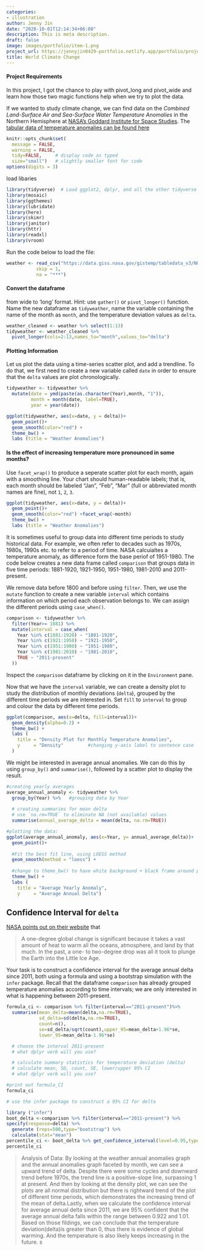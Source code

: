 ```yaml
---
categories:
- illustration
author: Jenny Jin
date: "2020-10-01T12:14:34+06:00"
description: This is meta description.
draft: false
image: images/portfolio/item-1.png
project_url: https://jennyjin0429-portfolio.netlify.app/portfolio/project-7/
title: World Climate Change
---
```


#### Project Requirements
In this project, I got the chance to play with pivot_long and pivot_wide and learn how those two magic functions help when we try to plot the data. 

If we wanted to study climate change, we can find data on the *Combined Land-Surface Air and Sea-Surface Water Temperature Anomalies* in the Northern Hemisphere at [NASA's Goddard Institute for Space Studies](https://data.giss.nasa.gov/gistemp). The [tabular data of temperature anomalies can be found here](https://data.giss.nasa.gov/gistemp/tabledata_v3/NH.Ts+dSST.txt)

```r
knitr::opts_chunk$set(
  message = FALSE, 
  warning = FALSE, 
  tidy=FALSE,     # display code as typed
  size="small")   # slightly smaller font for code
options(digits = 3)

```
load libaries
```r
library(tidyverse)  # Load ggplot2, dplyr, and all the other tidyverse packages
library(mosaic)
library(ggthemes)
library(lubridate)
library(here)
library(skimr)
library(janitor)
library(httr)
library(readxl)
library(vroom)
```

Run the code below to load the file:
```r

weather <- read_csv("https://data.giss.nasa.gov/gistemp/tabledata_v3/NH.Ts+dSST.csv", 
           skip = 1, 
           na = "***")

```


#### Convert the dataframe 
from wide to 'long' format. Hint: use `gather()` or `pivot_longer()` function. Name the new dataframe as `tidyweather`, name the variable containing the name of the month as `month`, and the temperature deviation values as `delta`.

```r
weather_cleaned <- weather %>% select(1:13)
tidyweather <- weather_cleaned %>%
  pivot_longer(cols=2:13,names_to="month",values_to="delta")

```
#### Plotting Information

Let us plot the data using a time-series scatter plot, and add a trendline. To do that, we first need to create a new variable called `date` in order to ensure that the `delta` values are plot chronologically. 
```r

tidyweather <- tidyweather %>%
  mutate(date = ymd(paste(as.character(Year),month, "1")),
         month = month(date, label=TRUE),
         year = year(date))

ggplot(tidyweather, aes(x=date, y = delta))+
  geom_point()+
  geom_smooth(color="red") +
  theme_bw() +
  labs (title = "Weather Anomalies")

```

#### Is the effect of increasing temperature more pronounced in some months? 
Use `facet_wrap()` to produce a seperate scatter plot for each month, again with a smoothing line. Your chart should human-readable labels; that is, each month should be labeled "Jan", "Feb", "Mar" (full or abbreviated month names are fine), not `1`, `2`, `3`. 
```r

ggplot(tidyweather, aes(x=date, y = delta))+
  geom_point()+
  geom_smooth(color="red") +facet_wrap(~month)
  theme_bw() +
  labs (title = "Weather Anomalies")

```

It is sometimes useful to group data into different time periods to study historical data. For example, we often refer to decades such as 1970s, 1980s, 1990s etc. to refer to a period of time. NASA calcuialtes a temperature anomaly, as difference form the base periof of 1951-1980. The code below creates a new data frame called `comparison` that groups data in five time periods: 1881-1920, 1921-1950, 1951-1980, 1981-2010 and 2011-present. 

We remove data before 1800 and before using `filter`. Then, we use the `mutate` function to create a new variable `interval` which contains information on which period each observation belongs to. We can assign the different periods using `case_when()`.
```r

comparison <- tidyweather %>% 
  filter(Year>= 1881) %>%     
  mutate(interval = case_when(
    Year %in% c(1881:1920) ~ "1881-1920",
    Year %in% c(1921:1950) ~ "1921-1950",
    Year %in% c(1951:1980) ~ "1951-1980",
    Year %in% c(1981:2010) ~ "1981-2010",
    TRUE ~ "2011-present"
  ))

```

Inspect the `comparison` dataframe by clicking on it in the `Environment` pane.

Now that we have the `interval` variable, we can create a density plot to study the distribution of monthly deviations (`delta`), grouped by the different time periods we are interested in. Set `fill` to `interval` to group and colour the data by different time periods.

```r

ggplot(comparison, aes(x=delta, fill=interval))+
  geom_density(alpha=0.2) +  
  theme_bw() +               
  labs (
    title = "Density Plot for Monthly Temperature Anomalies",
    y     = "Density"         #changing y-axis label to sentence case
  )

```

We might be interested in average annual anomalies. We can do this by using `group_by()` and `summarise()`, followed by a scatter plot to display the result. 

```r

#creating yearly averages
average_annual_anomaly <- tidyweather %>% 
  group_by(Year) %>%   #grouping data by Year
  
  # creating summaries for mean delta 
  # use `na.rm=TRUE` to eliminate NA (not available) values 
  summarise(annual_average_delta = mean(delta, na.rm=TRUE)) 

#plotting the data:
ggplot(average_annual_anomaly, aes(x=Year, y= annual_average_delta))+
  geom_point()+
  
  #Fit the best fit line, using LOESS method
  geom_smooth(method = "loess") +
  
  #change to theme_bw() to have white background + black frame around plot
  theme_bw() +
  labs (
    title = "Average Yearly Anomaly",
    y     = "Average Annual Delta")                         

```
## Confidence Interval for `delta`

[NASA points out on their website](https://earthobservatory.nasa.gov/world-of-change/decadaltemp.php) that 

> A one-degree global change is significant because it takes a vast amount of heat to warm all the oceans, atmosphere, and land by that much. In the past, a one- to two-degree drop was all it took to plunge the Earth into the Little Ice Age.

Your task is to construct a confidence interval for the average annual delta since 2011, both using a formula and using a bootstrap simulation with the `infer` package. Recall that the dataframe `comparison` has already grouped temperature anomalies according to time intervals; we are only interested in what is happening  between 2011-present.

```r

formula_ci <- comparison %>% filter(interval=="2011-present")%>%
  summarise(mean_delta=mean(delta,na.rm=TRUE),
            sd_delta=sd(delta,na.rm=TRUE),
            count=n(),
            se=sd_delta/sqrt(count),upper_95=mean_delta+1.96*se,
            lower_95=mean_delta-1.96*se)

  # choose the interval 2011-present
  # what dplyr verb will you use? 

  # calculate summary statistics for temperature deviation (delta) 
  # calculate mean, SD, count, SE, lower/upper 95% CI
  # what dplyr verb will you use? 

#print out formula_CI
formula_ci
```


```r

# use the infer package to construct a 95% CI for delta

library ("infer")
boot_delta <-comparison %>% filter(interval=="2011-present") %>%
specify(response=delta) %>%
  generate (reps=500,type="bootstrap") %>% 
  calculate(stat="mean")
percentile_ci <- boot_delta %>% get_confidence_interval(level=0.95,type="percentile")
percentile_ci
```

> Analysis of Data:
By looking at the weather annual anomalies graph and the annual anomalies graph faceted by month, we can see a upward trend of delta. Despite there were some cycles and downward trend before 1970s, the trend line is a positive-slope line, surpassing 1 at present. And then by looking at the density plot, we can see the plots are all normal distribution but there is rightward trend of the plot of different time periods, which demonstrates the increasing trend of the mean of delta.Lastly, when we calculate the confidence interval for average annual delta since 2011, we are 95% confident that the average annual delta falls within the range between 0.922 and 1.01. Based on those fildings, we can conclude that the temperature deviation(delta)is greater than 0, thus there is evidence of global warming. And the temperature is also likely keeps increasing in the future. 
s